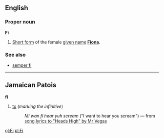 ==English==
===Proper noun===
'''Fi'''

#[[Short form]] of the female [[given name]] '''[[Fiona]]'''.

===See also===
*[[semper fi]]

----
==Jamaican Patois==
'''fi'''

#[[to]] (''marking the infinitive'')
#:''Mi wan fi hear yuh scream'' ("I want to hear you scream") &mdash; from [http://www.lyricsprovider.com/song.php?id=1712 song lyrics to "Heads High" by Mr Vegas]

[[gl:Fi]]
[[pl:Fi]]